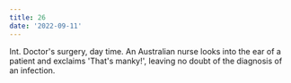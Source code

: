 ```yaml
---
title: 26
date: '2022-09-11'
---
```


Int. Doctor's surgery, day time. An Australian nurse looks into the ear of a patient and exclaims 'That's manky!', leaving no doubt of the diagnosis of an infection.
